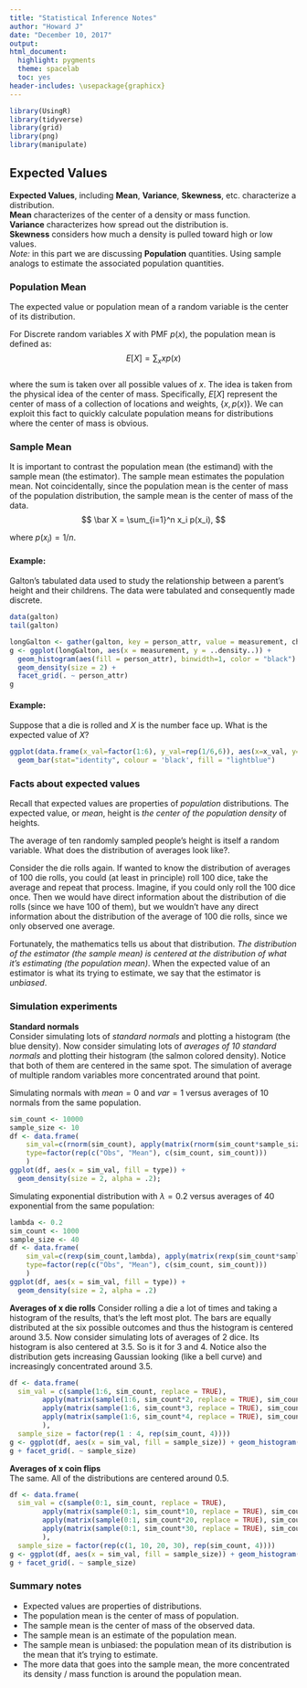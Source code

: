```yaml
---
title: "Statistical Inference Notes"
author: "Howard J"
date: "December 10, 2017"
output:
html_document:
  highlight: pygments
  theme: spacelab
  toc: yes
header-includes: \usepackage{graphicx}
---
```


```r
library(UsingR)
library(tidyverse)
library(grid)
library(png)
library(manipulate)
```


## Expected Values
__Expected Values__, including __Mean__, __Variance__, __Skewness__, etc. characterize a distribution.  
__Mean__ characterizes of the center of a density or mass function.  
__Variance__ characterizes how spread out the distribution is.  
__Skewness__ considers how much a density is pulled toward high or low values.  
*Note:* in this part we are discussing __Population__ quantities. Using sample analogs to estimate the associated population quantities.  


### Population Mean   
The expected value or population mean of a random variable is the center of its distribution.  

For Discrete random variables $X$ with PMF $p(x)$, the population mean is defined as:  
$$
E[X] = \sum_{x} xp(x)
$$  
where the sum is taken over all possible values of $x$. The idea is taken from the physical idea of the center of mass. Specifically, $E[X]$ represent the center of mass of a collection of locations and weights, $\{x,p(x)\}$. We can exploit this fact to quickly calculate population means for distributions where the center of mass is obvious.  


### Sample Mean   
It is important to contrast the population mean (the estimand) with the sample mean (the estimator). The sample mean estimates the population mean. Not coincidentally, since the population mean is the center of mass of the population distribution, the sample mean is the center of mass of the data.  
$$
\bar X = \sum_{i=1}^n x_i p(x_i),
$$  

where $p(x_i) = 1/n$.

#### Example: 
Galton's tabulated data used to study the relationship between a parent's height and their childrens. The data were tabulated and consequently made discrete.  

```r
data(galton)
tail(galton)
```

```r
longGalton <- gather(galton, key = person_attr, value = measurement, child, parent)
g <- ggplot(longGalton, aes(x = measurement, y = ..density..)) + 
  geom_histogram(aes(fill = person_attr), binwidth=1, color = "black") + 
  geom_density(size = 2) +
  facet_grid(. ~ person_attr)
g
```


#### Example: 
Suppose that a die is rolled and $X$ is the number face up. What is the expected value of $X$?  
```r
ggplot(data.frame(x_val=factor(1:6), y_val=rep(1/6,6)), aes(x=x_val, y=y_val)) + 
  geom_bar(stat="identity", colour = 'black', fill = "lightblue")
```


### Facts about expected values  
Recall that expected values are properties of *population* distributions. The expected value, or *mean*, height is *the center of the population density* of heights.  

The average of ten randomly sampled people's height is itself a random variable. What does the distribution of averages look like?.  

Consider the die rolls again. If wanted to know the distribution of averages of 100 die rolls, you could (at least in principle) roll 100 dice, take the average and repeat that process. Imagine, if you could only roll the 100 dice once. Then we would have direct information about the distribution of die rolls (since we have 100 of them), but we wouldn't have any direct information about the distribution of the average of 100 die rolls, since we only observed one average.  

Fortunately, the mathematics tells us about that distribution. *The distribution of the estimator (the sample mean) is centered at the distribution of what it's estimating (the population mean)*. When the expected value of an estimator is what its trying to estimate, we say that the estimator is *unbiased*.  


### Simulation experiments  
__Standard normals__   
Consider simulating lots of *standard normals* and plotting a histogram (the blue density). Now consider simulating lots of *averages of 10 standard normals* and plotting their histogram (the salmon colored density). Notice that both of them are centered in the same spot. The simulation of average of multiple random variables more concentrated around that point.  

Simulating normals with $mean=0$ and $var=1$ versus averages of 10 normals from the same population.  
```r
sim_count <- 10000
sample_size <- 10
df <- data.frame(
    sim_val=c(rnorm(sim_count), apply(matrix(rnorm(sim_count*sample_size), sim_count), 1, mean)),
    type=factor(rep(c("Obs", "Mean"), c(sim_count, sim_count))) 
    )
ggplot(df, aes(x = sim_val, fill = type)) + 
  geom_density(size = 2, alpha = .2); 
```

Simulating exponential distribution with $\lambda=0.2$ versus averages of 40 exponential from the same population:  
```r
lambda <- 0.2
sim_count <- 1000
sample_size <- 40
df <- data.frame(
    sim_val=c(rexp(sim_count,lambda), apply(matrix(rexp(sim_count*sample_size,lambda), sim_count), 1, mean)),
    type=factor(rep(c("Obs", "Mean"), c(sim_count, sim_count))) 
    )
ggplot(df, aes(x = sim_val, fill = type)) + 
  geom_density(size = 2, alpha = .2)
```


__Averages of x die rolls__
Consider rolling a die a lot of times and taking a histogram of the results, that's the left most plot. The bars are equally distributed at the six possible outcomes and thus the histogram is centered around 3.5. Now consider simulating lots of averages of 2 dice. Its histogram is also centered at 3.5. So is it for 3 and 4. Notice also the distribution gets increasing Gaussian looking (like a bell curve) and increasingly concentrated around 3.5.  

```r
df <- data.frame(
  sim_val = c(sample(1:6, sim_count, replace = TRUE),
        apply(matrix(sample(1:6, sim_count*2, replace = TRUE), sim_count), 1, mean), # avg, 2 dice
        apply(matrix(sample(1:6, sim_count*3, replace = TRUE), sim_count), 1, mean), # avg, 3 dice
        apply(matrix(sample(1:6, sim_count*4, replace = TRUE), sim_count), 1, mean)  # avg, 4 dice
        ),
  sample_size = factor(rep(1 : 4, rep(sim_count, 4))))
g <- ggplot(df, aes(x = sim_val, fill = sample_size)) + geom_histogram(alpha = .20, binwidth=.25, colour = "black") 
g + facet_grid(. ~ sample_size)
```


__Averages of x coin flips__  
The same. All of the distributions are centered around 0.5.  
```r
df <- data.frame(
  sim_val = c(sample(0:1, sim_count, replace = TRUE),
        apply(matrix(sample(0:1, sim_count*10, replace = TRUE), sim_count), 1, mean),
        apply(matrix(sample(0:1, sim_count*20, replace = TRUE), sim_count), 1, mean),
        apply(matrix(sample(0:1, sim_count*30, replace = TRUE), sim_count), 1, mean)
        ),
  sample_size = factor(rep(c(1, 10, 20, 30), rep(sim_count, 4))))
g <- ggplot(df, aes(x = sim_val, fill = sample_size)) + geom_histogram(alpha = .20, binwidth = 1 / 12, colour = "black"); 
g + facet_grid(. ~ sample_size)
```


### Summary notes  
- Expected values are properties of distributions.
- The population mean is the center of mass of population.
- The sample mean is the center of mass of the observed data.
- The sample mean is an estimate of the population mean.
- The sample mean is unbiased: the population mean of its distribution is the mean that it's  trying to estimate.
- The more data that goes into the sample mean, the more concentrated its density / mass function is around the population mean.


